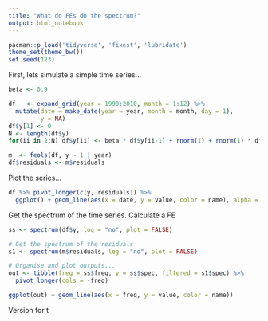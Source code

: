 ```yaml
---
title: "What do FEs do the spectrum?"
output: html_notebook
---
```


```r
pacman::p_load('tidyverse', 'fixest', 'lubridate')
theme_set(theme_bw())
set.seed(123)
```

First, lets simulate a simple time series...

```r
beta <- 0.9

df   <- expand_grid(year = 1990:2010, month = 1:12) %>% 
  mutate(date = make_date(year = year, month = month, day = 1), 
         y = NA)
df$y[1] <- 0
N <- length(df$y)
for(ii in 2:N) df$y[ii] <- beta * df$y[ii-1] + rnorm(1) + rnorm(1) * df$year[ii]

m  <- feols(df, y ~ 1 | year)
df$residuals <- m$residuals
```

Plot the series...

```r
df %>% pivot_longer(c(y, residuals)) %>% 
  ggplot() + geom_line(aes(x = date, y = value, color = name), alpha = 0.9)

```

Get the spectrum of the time series. Calculate a FE

```r
ss <- spectrum(df$y, log = "no", plot = FALSE)

# Get the spectrum of the residuals
s1 <- spectrum(m$residuals, log = "no", plot = FALSE)

# Organise and plot outputs...
out <- tibble(freq = ss$freq, y = ss$spec, filtered = s1$spec) %>% 
  pivot_longer(cols = -freq)

ggplot(out) + geom_line(aes(x = freq, y = value, color = name))
```

Version for t
